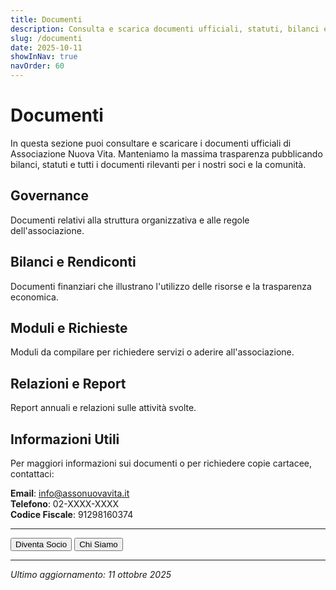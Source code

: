 ```yaml
---
title: Documenti
description: Consulta e scarica documenti ufficiali, statuti, bilanci e moduli di Associazione Nuova Vita
slug: /documenti
date: 2025-10-11
showInNav: true
navOrder: 60
---
```


# Documenti

In questa sezione puoi consultare e scaricare i documenti ufficiali di Associazione Nuova Vita. Manteniamo la massima trasparenza pubblicando bilanci, statuti e tutti i documenti rilevanti per i nostri soci e la comunità.

## Governance

Documenti relativi alla struttura organizzativa e alle regole dell'associazione.

<DocumentLink
  title="Statuto dell'Associazione"
  description="Statuto aggiornato con tutte le norme che regolano l'associazione"
  href="/documents/statuto-2025.pdf"
  fileSize="1.2 MB"
  date="2025-01-15"
/>

<DocumentLink
  title="Regolamento Interno"
  description="Regolamento che definisce le procedure operative dell'associazione"
  href="/documents/regolamento-2025.pdf"
  fileSize="850 KB"
  date="2025-01-15"
/>

<DocumentLink
  title="Codice Etico"
  description="Principi etici e comportamentali per soci, volontari e collaboratori"
  href="/documents/codice-etico.pdf"
  fileSize="450 KB"
  date="2024-06-10"
/>

## Bilanci e Rendiconti

Documenti finanziari che illustrano l'utilizzo delle risorse e la trasparenza economica.

<DocumentLink
  title="Bilancio Consuntivo 2024"
  description="Bilancio consuntivo dell'esercizio 2024 con relazione del revisore"
  href="/documents/bilancio-2024.pdf"
  fileSize="2.1 MB"
  date="2025-03-30"
/>

<DocumentLink
  title="Bilancio Preventivo 2025"
  description="Bilancio di previsione per l'anno 2025"
  href="/documents/preventivo-2025.pdf"
  fileSize="1.5 MB"
  date="2025-01-20"
/>

<DocumentLink
  title="Rendiconto 5x1000 - Anno 2023"
  description="Rendicontazione dell'utilizzo dei fondi 5x1000 ricevuti"
  href="/documents/rendiconto-5x1000-2023.pdf"
  fileSize="750 KB"
  date="2024-09-15"
/>

## Moduli e Richieste

Moduli da compilare per richiedere servizi o aderire all'associazione.

<DocumentLink
  title="Modulo di Iscrizione Soci"
  description="Modulo per richiedere l'iscrizione come socio ordinario o sostenitore"
  href="/documents/modulo-iscrizione-soci.pdf"
  fileSize="250 KB"
  date="2025-01-01"
/>

<DocumentLink
  title="Modulo Richiesta Assistenza"
  description="Modulo per richiedere assistenza e servizi offerti dall'associazione"
  href="/documents/modulo-richiesta-assistenza.pdf"
  fileSize="300 KB"
  date="2025-01-01"
/>

<DocumentLink
  title="Modulo Volontariato"
  description="Modulo per candidarsi come volontario"
  href="/documents/modulo-volontariato.pdf"
  fileSize="280 KB"
  date="2025-01-01"
/>

<DocumentLink
  title="Liberatoria Privacy"
  description="Modulo per il consenso al trattamento dei dati personali"
  href="/documents/liberatoria-privacy.pdf"
  fileSize="320 KB"
  date="2024-05-25"
/>

## Relazioni e Report

Report annuali e relazioni sulle attività svolte.

<DocumentLink
  title="Relazione Attività 2024"
  description="Report dettagliato delle attività e dei risultati raggiunti nel 2024"
  href="/documents/relazione-attivita-2024.pdf"
  fileSize="3.2 MB"
  date="2025-03-30"
/>

<DocumentLink
  title="Report Impatto Sociale 2024"
  description="Analisi dell'impatto sociale dei nostri programmi e servizi"
  href="/documents/report-impatto-2024.pdf"
  fileSize="1.8 MB"
  date="2025-04-15"
/>

## Informazioni Utili

Per maggiori informazioni sui documenti o per richiedere copie cartacee, contattaci:

**Email**: info@assonuovavita.it  
**Telefono**: 02-XXXX-XXXX  
**Codice Fiscale**: 91298160374

---

<Button href="/diventa-socio" variant="primary">Diventa Socio</Button>
<Button href="/chi-siamo" variant="outline">Chi Siamo</Button>

---

*Ultimo aggiornamento: 11 ottobre 2025*
